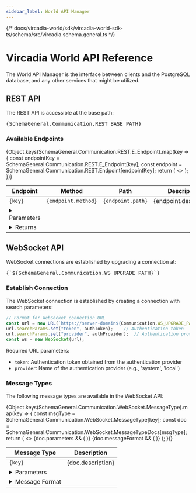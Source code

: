 ```yaml
---
sidebar_label: World API Manager
---
```



{/* docs/vircadia-world/sdk/vircadia-world-sdk-ts/schema/src/vircadia.schema.general.ts */}

# Vircadia World API Reference

The World API Manager is the interface between clients and the PostgreSQL database, and any other services that might be utilized.

## REST API

The REST API is accessible at the base path: 
<pre>{SchemaGeneral.Communication.REST_BASE_PATH}</pre>

### Available Endpoints

<table>
  <thead>
    <tr>
      <th>Endpoint</th>
      <th>Method</th>
      <th>Path</th>
      <th>Description</th>
    </tr>
  </thead>
  <tbody>
    {Object.keys(SchemaGeneral.Communication.REST.E_Endpoint).map(key => {
      const endpointKey = SchemaGeneral.Communication.REST.E_Endpoint[key];
      const endpoint = SchemaGeneral.Communication.REST.Endpoint[endpointKey];
      return (
        <>
          <tr key={key}>
            <td><code>{key}</code></td>
            <td><code>{endpoint.method}</code></td>
            <td><code>{endpoint.path}</code></td>
            <td>{endpoint.description}</td>
          </tr>
          <tr>
            <td colSpan={4}>
              <details>
                <summary>Parameters</summary>
                <table>
                  <thead>
                    <tr>
                      <th>Name</th>
                      <th>Type</th>
                      <th>Required</th>
                      <th>Description</th>
                    </tr>
                  </thead>
                  <tbody>
                    {endpoint.parameters.map(param => (
                      <tr key={param.name}>
                        <td><code>{param.name}</code></td>
                        <td><code>{param.type}</code></td>
                        <td>{param.required ? 'Yes' : 'No'}</td>
                        <td>{param.description}</td>
                      </tr>
                    ))}
                  </tbody>
                </table>
              </details>
            </td>
          </tr>
          <tr>
            <td colSpan={4}>
              <details>
                <summary>Returns</summary>
                <p><strong>Type:</strong> <code>{endpoint.returns.type}</code></p>
                <p><strong>Description:</strong> {endpoint.returns.description}</p>
                {endpoint.returns.fields && (
                  <>
                    <h4>Fields</h4>
                    <table>
                      <thead>
                        <tr>
                          <th>Name</th>
                          <th>Type</th>
                          <th>Description</th>
                        </tr>
                      </thead>
                      <tbody>
                        {endpoint.returns.fields.map(field => (
                          <tr key={field.name}>
                            <td><code>{field.name}</code></td>
                            <td><code>{field.type}</code></td>
                            <td>{field.description}</td>
                          </tr>
                        ))}
                      </tbody>
                    </table>
                  </>
                )}
              </details>
            </td>
          </tr>
        </>
      );
    })}
  </tbody>
</table>

## WebSocket API

WebSocket connections are established by upgrading a connection at:
<pre>{`${SchemaGeneral.Communication.WS_UPGRADE_PATH}`}</pre>

### Establish Connection

The WebSocket connection is established by creating a connection with search parameters:

```typescript title="TypeScript WS upgrade example"
// Format for WebSocket connection URL
const url = new URL(`https://server-domain${Communication.WS_UPGRADE_PATH}`);
url.searchParams.set("token", authToken);    // Authentication token
url.searchParams.set("provider", authProvider);  // Authentication provider name
const ws = new WebSocket(url);
```

Required URL parameters:
- `token`: Authentication token obtained from the authentication provider
- `provider`: Name of the authentication provider (e.g., 'system', 'local')

### Message Types

The following message types are available in the WebSocket API:

<table>
  <thead>
    <tr>
      <th>Message Type</th>
      <th>Description</th>
    </tr>
  </thead>
  <tbody>
    {Object.keys(SchemaGeneral.Communication.WebSocket.MessageType).map(key => {
      const msgType = SchemaGeneral.Communication.WebSocket.MessageType[key];
      const doc = SchemaGeneral.Communication.WebSocket.MessageTypeDocs[msgType];
      return (
        <>
          <tr key={key}>
            <td><code>{key}</code></td>
            <td>{doc.description}</td>
          </tr>
          {doc.parameters && (
            <tr>
              <td colSpan={2}>
                <details>
                  <summary>Parameters</summary>
                  <table>
                    <thead>
                      <tr>
                        <th>Name</th>
                        <th>Type</th>
                        <th>Required</th>
                        <th>Description</th>
                      </tr>
                    </thead>
                    <tbody>
                      {doc.parameters.map(param => (
                        <tr key={param.name}>
                          <td><code>{param.name}</code></td>
                          <td><code>{param.type}</code></td>
                          <td>{param.required ? 'Yes' : 'No'}</td>
                          <td>{param.description}</td>
                        </tr>
                      ))}
                    </tbody>
                  </table>
                </details>
              </td>
            </tr>
          )}
          {doc.messageFormat && (
            <tr>
              <td colSpan={2}>
                <details>
                  <summary>Message Format</summary>
                  <p><strong>Type:</strong> <code>{doc.messageFormat.type}</code></p>
                  <p><strong>Description:</strong> {doc.messageFormat.description}</p>
                  {doc.messageFormat.fields && (
                    <>
                      <h4>Fields</h4>
                      <table>
                        <thead>
                          <tr>
                            <th>Name</th>
                            <th>Type</th>
                            <th>Description</th>
                          </tr>
                        </thead>
                        <tbody>
                          {doc.messageFormat.fields.map(field => (
                            <tr key={field.name}>
                              <td><code>{field.name}</code></td>
                              <td><code>{field.type}</code></td>
                              <td>{field.description}</td>
                            </tr>
                          ))}
                        </tbody>
                      </table>
                    </>
                  )}
                </details>
              </td>
            </tr>
          )}
        </>
      );
    })}
  </tbody>
</table>
